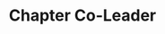 ---
templateKey: experience
order: 4
title: Chapter Co-Leader
org: Girl Develop It Dayton **
orgLink: http://an-open-letter-to-gdi-board.com/
type: community
dates: July 2016 to January 2019
skills: 
  - Community Organizing
  - Teaching
  - Outreach
summary: <p>Working with the community to create and build a supportive group of women and non-binary developers in the Dayton region.</p>
  <p>** This link goes to a page with information about misconduct by the GDI leadership and reasons why I chose to leave the organization.</p>
---